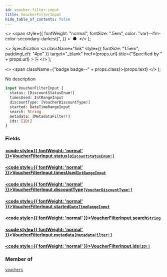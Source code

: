 ```yaml
---
id: voucher-filter-input
title: VoucherFilterInput
hide_table_of_contents: false
---
```


  <>
    <span
      style={{
        fontWeight: "normal",
        fontSize: ".5em",
        color: "var(--ifm-color-secondary-darkest)",
      }}
    >
      &nbsp;●&nbsp;
    </span>
  </>
);

  <>
    Specification
    <a
      className="link"
      style={{ fontSize: "1.5em", paddingLeft: "4px" }}
      target="\_blank"
      href={props.url}
      title={"Specified by " + props.url}
    >
      ⎘
    </a>
  </>
);

  <>
    <span className={"badge badge--" + props.class}>{props.text}</span>
  </>
);

No description

```graphql
input VoucherFilterInput {
  status: [DiscountStatusEnum!]
  timesUsed: IntRangeInput
  discountType: [VoucherDiscountType!]
  started: DateTimeRangeInput
  search: String
  metadata: [MetadataFilter!]
  ids: [ID!]
}
```

### Fields

#### [<code style={{ fontWeight: 'normal' }}>VoucherFilterInput.<b>status</b></code>](#)<Bullet />[`[DiscountStatusEnum!]`](../../../api-reference/discounts/enums/discount-status-enum) <Badge class="secondary" text="list"/> <Badge class="secondary" text="enum"/> <Badge class="secondary" text="discounts"/>

>

#### [<code style={{ fontWeight: 'normal' }}>VoucherFilterInput.<b>timesUsed</b></code>](#)<Bullet />[`IntRangeInput`](../../../api-reference/miscellaneous/inputs/int-range-input) <Badge class="secondary" text="input"/> <Badge class="secondary" text="miscellaneous"/>

>

#### [<code style={{ fontWeight: 'normal' }}>VoucherFilterInput.<b>discountType</b></code>](#)<Bullet />[`[VoucherDiscountType!]`](../../../api-reference/discounts/enums/voucher-discount-type) <Badge class="secondary" text="list"/> <Badge class="secondary" text="enum"/> <Badge class="secondary" text="discounts"/>

>

#### [<code style={{ fontWeight: 'normal' }}>VoucherFilterInput.<b>started</b></code>](#)<Bullet />[`DateTimeRangeInput`](../../../api-reference/miscellaneous/inputs/date-time-range-input) <Badge class="secondary" text="input"/> <Badge class="secondary" text="miscellaneous"/>

>

#### [<code style={{ fontWeight: 'normal' }}>VoucherFilterInput.<b>search</b></code>](#)<Bullet />[`String`](../../../api-reference/miscellaneous/scalars/string) <Badge class="secondary" text="scalar"/> <Badge class="secondary" text="miscellaneous"/>

>

#### [<code style={{ fontWeight: 'normal' }}>VoucherFilterInput.<b>metadata</b></code>](#)<Bullet />[`[MetadataFilter!]`](../../../api-reference/miscellaneous/inputs/metadata-filter) <Badge class="secondary" text="list"/> <Badge class="secondary" text="input"/> <Badge class="secondary" text="miscellaneous"/>

>

#### [<code style={{ fontWeight: 'normal' }}>VoucherFilterInput.<b>ids</b></code>](#)<Bullet />[`[ID!]`](../../../api-reference/miscellaneous/scalars/id) <Badge class="secondary" text="list"/> <Badge class="secondary" text="scalar"/> <Badge class="secondary" text="miscellaneous"/>

>

### Member of

[`vouchers`](../../../api-reference/discounts/queries/vouchers) <Badge class="secondary" text="query"/>
